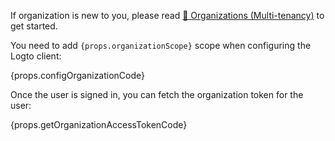 If organization is new to you, please read [🏢 Organizations (Multi-tenancy)](https://docs.logto.io/docs/recipes/organizations/) to get started.

You need to add <code>{props.organizationScope}</code> scope when configuring the Logto client:

{props.configOrganizationCode}

Once the user is signed in, you can fetch the organization token for the user:

{props.getOrganizationAccessTokenCode}

